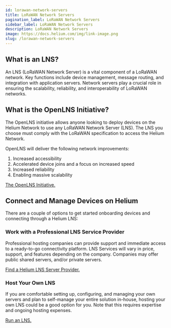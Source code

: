 ```yaml
---
id: lorawan-network-servers
title: LoRaWAN Network Servers
pagination_label: LoRaWAN Network Servers
sidebar_label: LoRaWAN Network Servers
description: LoRaWAN Network Servers
image: https://docs.helium.com/img/link-image.png
slug: /lorawan-network-servers
---
```



## What is an LNS?

An LNS (LoRaWAN Network Server) is a vital component of a LoRaWAN network. Key functions include
device management, message routing, and integration with application servers. Network servers play a
crucial role in ensuring the scalability, reliability, and interoperability of LoRaWAN networks.

## What is the OpenLNS Initiative?

​The OpenLNS initiative allows anyone looking to deploy devices on the Helium Network to use any
LoRaWAN Network Server (LNS). The LNS you choose must comply with the LoRaWAN specification to
access the Helium Network.

OpenLNS will deliver the following network improvements:

1. Increased accessibility
1. Accelerated device joins and a focus on increased speed
1. Increased reliability
1. Enabling massive scalability

[The OpenLNS Initiative.][open-lns]

## Connect and Manage Devices on Helium

There are a couple of options to get started onboarding devices and connecting through a Helium LNS:

### Work with a Professional LNS Service Provider

Professional hosting companies can provide support and immediate access to a ready-to-go
connectivity platform. LNS Services will vary in price, support, and features depending on the
company. Companies may offer public shared servers, and/or private servers.

[Find a Helium LNS Server Provider.][find-provider]

### Host Your Own LNS

If you are comfortable setting up, configuring, and managing your own servers and plan to
self-manage your entire solution in-house, hosting your own LNS could be a good option for you. Note
that this requires expertise and ongoing hosting expenses.

[Run an LNS.][run-lns]

[find-provider]: /find-a-lns-provider
[run-lns]: /iot/open-lns-quickstart
[open-lns]: /iot/open-lns
